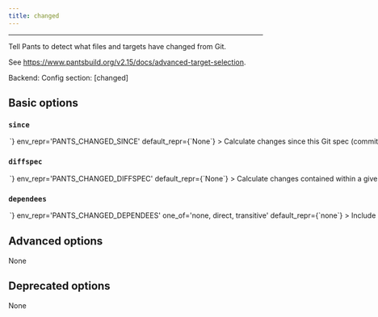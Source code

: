 ```yaml
---
title: changed
---
```



---


Tell Pants to detect what files and targets have changed from Git.

See https://www.pantsbuild.org/v2.15/docs/advanced-target-selection.

Backend: <span className="color--primary"></span>
Config section: <span className="color--primary">[changed]</span>

<span className={styles.options}>

## Basic options


### `since`

<Option
  cli_repr={`--changed-since=<str>`}
  env_repr='PANTS_CHANGED_SINCE'
  default_repr={`None`}
>

Calculate changes since this Git spec (commit range/SHA/ref).

</Option>

### `diffspec`

<Option
  cli_repr={`--changed-diffspec=<str>`}
  env_repr='PANTS_CHANGED_DIFFSPEC'
  default_repr={`None`}
>

Calculate changes contained within a given Git spec (commit range/SHA/ref).

</Option>

### `dependees`

<Option
  cli_repr={`--changed-dependees=<DependeesOption>`}
  env_repr='PANTS_CHANGED_DEPENDEES'
  one_of='none, direct, transitive'
  default_repr={`none`}
>

Include direct or transitive dependees of changed targets.

</Option>

## Advanced options

None

## Deprecated options

None


</span>